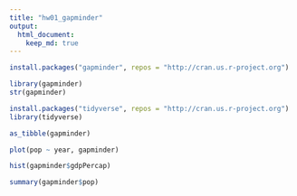 ```yaml
---
title: "hw01_gapminder"
output: 
  html_document: 
    keep_md: true
---
```


```r
install.packages("gapminder", repos = "http://cran.us.r-project.org")
```

```r
library(gapminder)
str(gapminder)
```

```r
install.packages("tidyverse", repos = "http://cran.us.r-project.org")
library(tidyverse)
```

```r
as_tibble(gapminder)
```

```r
plot(pop ~ year, gapminder)
```
```r
hist(gapminder$gdpPercap)
```
```r
summary(gapminder$pop)
```


